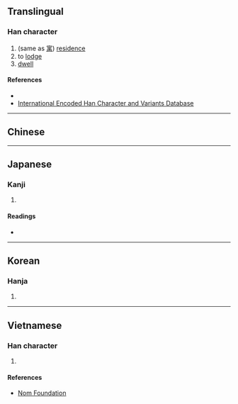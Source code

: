 {{character info/new}}
{{also|寓}}
==Translingual==

===Han character===
{{Han char|rn=53|rad=广|as=09|sn=12|four=|canj=IWLB|ids=⿸广禺}}

# (same as [[寓]]) [[residence]]
# to [[lodge]]
# [[dwell]]

====References====
* {{Han ref|kx=0348.110|dkj=09395|dj=0659.020|hdz=20893.040|uh=5EBD|ud=24253}}
* [http://chardb.iis.sinica.edu.tw/char/10960 International Encoded Han Character and Variants Database]

----

==Chinese==
{{zh-see|寓|v}}
----

==Japanese==

===Kanji===
{{ja-kanji|grade=|rs=广09}}

# {{defn|lang=ja|sort=广09}}

====Readings====
* {{ja-readings|on=[[どう]] (dō)|kun=[[よる]] (yoru), [[よせる]] (yoseru)}}

----

==Korean==

===Hanja===
{{ko-hanja|hangeul=유|rv=yu|mr=yu}}

# {{defn|lang=ko|sort=广09}}

----

==Vietnamese==

===Han character===
{{vi-readings|rs=广09|hanviet=ngụ}}

# {{defn|lang=vi|sort=广09}}

====References====
* [http://nomfoundation.org/common/nom_details.php?codepoint=5ebd Nom Foundation]